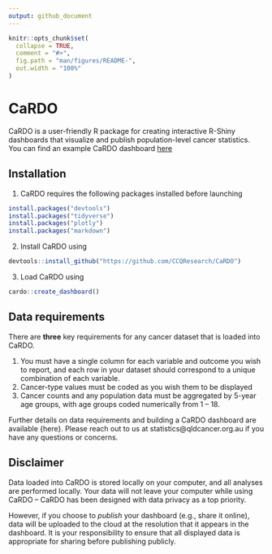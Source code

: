 ---
output: github_document
---

<!-- README.md is generated from README.Rmd. Please edit that file -->

```{r, include = FALSE}
knitr::opts_chunk$set(
  collapse = TRUE,
  comment = "#>",
  fig.path = "man/figures/README-",
  out.width = "100%"
)
```

# CaRDO

<!-- badges: start -->
<!-- badges: end -->

CaRDO is a user-friendly R package for creating interactive R-Shiny dashboards that visualize and publish population-level cancer statistics. You can find an example CaRDO dashboard <a href="https://cancerqld.org.au/research/queensland-cancer-statistics/queensland-cancer-statistics-online-qcsol/" target="_blank"> here</a>

## Installation

1. CaRDO requires the following packages installed before launching 

``` r
install.packages("devtools")
install.packages("tidyverse")
install.packages("plotly")
install.packages("markdown")
```
2. Install CaRDO using
``` r
devtools::install_github("https://github.com/CCQResearch/CaRDO")
```
3. Load CaRDO using 
``` r
cardo::create_dashboard()
```

## Data requirements

There are **three** key requirements for any cancer dataset that is loaded into CaRDO. 

1. You must have a single column for each variable and outcome you wish to report, and each row in your dataset should correspond to a unique combination of each variable.
2. Cancer-type values must be coded as you wish them to be displayed
3. Cancer counts and any population data must be aggregated by 5-year age groups, with age groups coded numerically from 1 – 18.

Further details on data requirements and building a CaRDO dashboard are available {here}. Please reach out to us at statistics@qldcancer.org.au if you have any questions or concerns. 

## Disclaimer

Data loaded into CaRDO is stored locally on your computer, and all analyses are performed locally. Your data will not leave your computer while using CaRDO – CaRDO has been designed with data privacy as a top priority.

However, if you choose to *publish* your dashboard (e.g., share it online), data will be uploaded to the cloud at the resolution that it appears in the dashboard. It is your responsibility to ensure that all displayed data is appropriate for sharing before publishing publicly.

